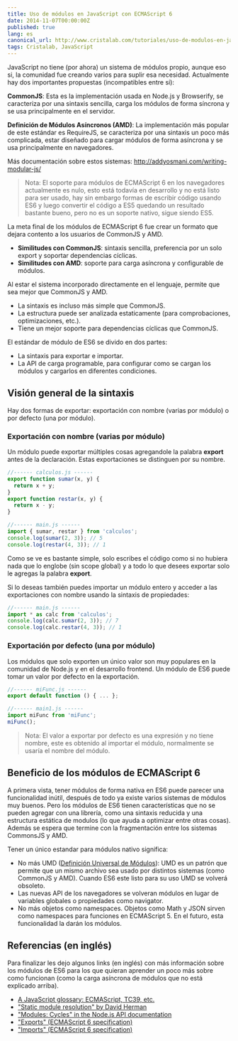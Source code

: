 ```yaml
---
title: Uso de módulos en JavaScript con ECMAScript 6
date: 2014-11-07T00:00:00Z
published: true
lang: es
canonical_url: http://www.cristalab.com/tutoriales/uso-de-modulos-en-javascript-con-ecmascript-6-c114342l/
tags: Cristalab, JavaScript
---
```



JavaScript no tiene (por ahora) un sistema de módulos propio, aunque eso si, la comunidad fue creando varios para suplir esa necesidad. Actualmente hay dos importantes propuestas (incompatibles entre sí):

**CommonJS**: Esta es la implementación usada en Node.js y Browserify, se caracteriza por una sintaxis sencilla, carga los módulos de forma síncrona y se usa principalmente en el servidor.

**Definición de Módulos Asíncronos (AMD)**: La implementación más popular de este estándar es RequireJS, se caracteriza por una sintaxis un poco más complicada, estar diseñado para cargar módulos de forma asíncrona y se usa principalmente en navegadores.

Más documentación sobre estos sistemas: http://addyosmani.com/writing-modular-js/

> Nota: El soporte para módulos de ECMAScript 6 en los navegadores actualmente es nulo, esto está todavía en desarrollo y no está listo para ser usado, hay sin embargo formas de escribir código usando ES6 y luego convertir el código a ES5 quedando un resultado bastante bueno, pero no es un soporte nativo, sigue siendo ES5.

La meta final de los módulos de ECMAScript 6 fue crear un formato que dejara contento a los usuarios de CommonJS y AMD.

- **Similitudes con CommonJS**: sintaxis sencilla, preferencia por un solo export y soportar dependencias cíclicas.
- **Similitudes con AMD**: soporte para carga asíncrona y configurable de módulos.

Al estar el sistema incorporado directamente en el lenguaje, permite que sea mejor que CommonJS y AMD.

- La sintaxis es incluso más simple que CommonJS.
- La estructura puede ser analizada estaticamente (para comprobaciones, optimizaciones, etc.).
- Tiene un mejor soporte para dependencias cíclicas que CommonJS.

El estándar de módulo de ES6 se divido en dos partes:

- La sintaxis para exportar e importar.
- La API de carga programable, para configurar como se cargan los módulos y cargarlos en diferentes condiciones.

## Visión general de la sintaxis

Hay dos formas de exportar: exportación con nombre (varias por módulo) o por defecto (una por módulo).

### Exportación con nombre (varias por módulo)

Un módulo puede exportar múltiples cosas agregandole la palabra **export** antes de la declaración. Estas exportaciones se distinguen por su nombre.

```js
//------ calculos.js ------
export function sumar(x, y) {
  return x + y;
}
export function restar(x, y) {
  return x - y;
}
```

```js
//------ main.js ------
import { sumar, restar } from 'calculos';
console.log(sumar(2, 3)); // 5
console.log(restar(4, 3)); // 1
```

Como se ve es bastante simple, solo escribes el código como si no hubiera nada que lo englobe (sin scope global) y a todo lo que desees exportar solo le agregas la palabra **export**.

Si lo deseas también puedes importar un módulo entero y acceder a las exportaciones con nombre usando la sintaxis de propiedades:

```js
//------ main.js ------
import * as calc from 'calculos';
console.log(calc.sumar(2, 3)); // 7
console.log(calc.restar(4, 3)); // 1
```

### Exportación por defecto (una por módulo)


Los módulos que solo exporten un único valor son muy populares en la comunidad de Node.js y en el desarrollo frontend. Un módulo de ES6 puede tomar un valor por defecto en la exportación.

```js
//------ miFunc.js ------
export default function () { ... };
```

```js
//------ main1.js ------
import miFunc from 'miFunc';
miFunc();
```

> Nota: El valor a exportar por defecto es una expresión y no tiene nombre, este es obtenido al importar el módulo, normalmente se usaría el nombre del módulo.

## Beneficio de los módulos de ECMAScript 6

A primera vista, tener módulos de forma nativa en ES6 puede parecer una funcionalidad inútil, después de todo ya existe varios sistemas de módulos muy buenos. Pero los módulos de ES6 tienen características que no se pueden agregar con una librería, como una sintaxis reducida y una estructura estática de modulos (lo que ayuda a optimizar entre otras cosas). Además se espera que termine con la fragmentación entre los sistemas CommonsJS y AMD.

Tener un único estandar para módulos nativo significa:

- No más UMD ([Definición Universal de Módulos](https://github.com/umdjs/umd)): UMD es un patrón que permite que un mismo archivo sea usado por distintos sistemas (como CommonJS y AMD). Cuando ES6 este listo para su uso UMD se volverá obsoleto.
- Las nuevas API de los navegadores se volveran módulos en lugar de variables globales o propiedades como navigator.
- No más objetos como namespaces. Objetos como Math y JSON sirven como namespaces para funciones en ECMAScript 5. En el futuro, esta funcionalidad la darán los módulos.

## Referencias (en inglés)

Para finalizar les dejo algunos links (en inglés) con más información sobre los módulos de ES6 para los que quieran aprender un poco más sobre como funcionan (como la carga asíncrona de módulos que no está explicado arriba).

- [A JavaScript glossary: ECMAScript, TC39, etc.](http://www.2ality.com/2011/06/ecmascript.html)
- ["Static module resolution" by David Herman](http://calculist.org/blog/2012/06/29/static-module-resolution/)
- ["Modules: Cycles" in the Node.js API documentation](http://nodejs.org/api/modules.html#modules_cycles)
- ["Exports" (ECMAScript 6 specification)](https://people.mozilla.org/~jorendorff/es6-draft.html#sec-exports)
- ["Imports" (ECMAScript 6 specification)](https://people.mozilla.org/~jorendorff/es6-draft.html#sec-imports)
